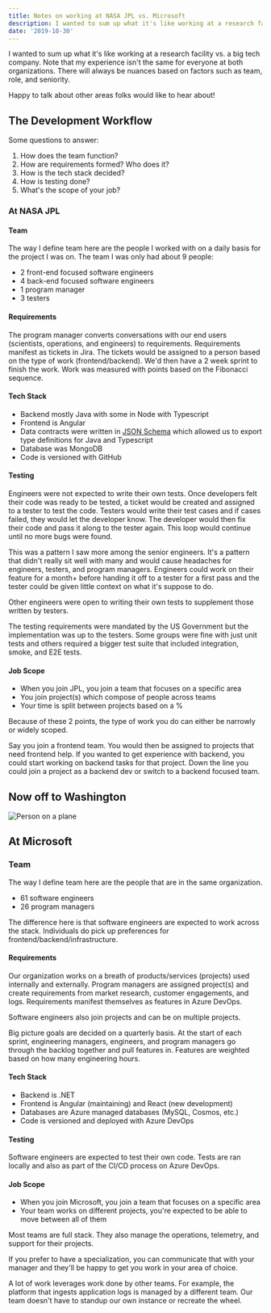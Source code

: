 ```yaml
---
title: Notes on working at NASA JPL vs. Microsoft
description: I wanted to sum up what it's like working at a research facility vs. a big tech company. Note that my experience isn't the same for everyone at both organizations. There will always be nuances based on factors such as team, role, and seniority.
date: '2019-10-30'
---
```


I wanted to sum up what it's like working at a research facility vs. a big tech company. Note that my experience isn't the same for everyone at both organizations. There will always be nuances based on factors such as team, role, and seniority.

Happy to talk about other areas folks would like to hear about!

## The Development Workflow

Some questions to answer:

1. How does the team function?
1. How are requirements formed? Who does it?
1. How is the tech stack decided?
1. How is testing done?
1. What's the scope of your job?

### At NASA JPL

#### Team

The way I define team here are the people I worked with on a daily basis for the project I was on. The team I was only had about 9 people:

- 2 front-end focused software engineers
- 4 back-end focused software engineers
- 1 program manager
- 3 testers

#### Requirements

The program manager converts conversations with our end users (scientists, operations, and engineers) to requirements. Requirements manifest as tickets in Jira. The tickets would be assigned to a person based on the type of work (frontend/backend). We'd then have a 2 week sprint to finish the work. Work was measured with points based on the Fibonacci sequence.

#### Tech Stack

- Backend mostly Java with some in Node with Typescript
- Frontend is Angular
- Data contracts were written in [JSON Schema](https://json-schema.org/) which allowed us to export type definitions for Java and Typescript
- Database was MongoDB
- Code is versioned with GitHub

#### Testing

Engineers were not expected to write their own tests. Once developers felt their code was ready to be tested, a ticket would be created and assigned to a tester to test the code. Testers would write their test cases and if cases failed, they would let the developer know. The developer would then fix their code and pass it along to the tester again. This loop would continue until no more bugs were found.

This was a pattern I saw more among the senior engineers. It's a pattern that didn't really sit well with many and would cause headaches for engineers, testers, and program managers. Engineers could work on their feature for a month+ before handing it off to a tester for a first pass and the tester could be given little context on what it's suppose to do.

Other engineers were open to writing their own tests to supplement those written by testers.

The testing requirements were mandated by the US Government but the implementation was up to the testers. Some groups were fine with just unit tests and others required a bigger test suite that included integration, smoke, and E2E tests.

#### Job Scope

- When you join JPL, you join a team that focuses on a specific area
- You join project(s) which compose of people across teams
- Your time is split between projects based on a %

Because of these 2 points, the type of work you do can either be narrowly or widely scoped.

Say you join a frontend team. You would then be assigned to projects that need frontend help. If you wanted to get experience with backend, you could start working on backend tasks for that project. Down the line you could join a project as a backend dev or switch to a backend focused team.

## Now off to Washington

![Person on a plane](http://giphygifs.s3.amazonaws.com/media/Btn42lfKKrOzS/giphy.gif)

## At Microsoft

### Team

The way I define team here are the people that are in the same organization.

- 61 software engineers
- 26 program managers

The difference here is that software engineers are expected to work across the stack. Individuals do pick up preferences for frontend/backend/infrastructure.

#### Requirements

Our organization works on a breath of products/services (projects) used internally and externally. Program managers are assigned project(s) and create requirements from market research, customer engagements, and logs. Requirements manifest themselves as features in Azure DevOps.

Software engineers also join projects and can be on multiple projects.

Big picture goals are decided on a quarterly basis. At the start of each sprint, engineering managers, engineers, and program managers go through the backlog together and pull features in. Features are weighted based on how many engineering hours.

#### Tech Stack

- Backend is .NET
- Frontend is Angular (maintaining) and React (new development)
- Databases are Azure managed databases (MySQL, Cosmos, etc.)
- Code is versioned and deployed with Azure DevOps

#### Testing

Software engineers are expected to test their own code. Tests are ran locally and also as part of the CI/CD process on Azure DevOps.

#### Job Scope

- When you join Microsoft, you join a team that focuses on a specific area
- Your team works on different projects, you're expected to be able to move between all of them

Most teams are full stack. They also manage the operations, telemetry, and support for their projects.

If you prefer to have a specialization, you can communicate that with your manager and they'll be happy to get you work in your area of choice.

A lot of work leverages work done by other teams. For example, the platform that ingests application logs is managed by a different team. Our team doesn't have to standup our own instance or recreate the wheel.
